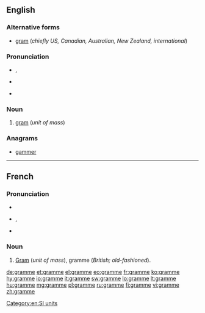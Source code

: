 ==English==

===Alternative forms===
* [[gram]] (''chiefly US, Canadian, Australian, New Zealand, international'')

===Pronunciation===
* {{IPA|/ɡɹæm/}}, {{SAMPA|/gr\{m/}}
* {{rhymes|æm}}
* {{homophones|gram|graham}} {{qualifier|GenAm}}

===Noun===
{{en-noun}}

# {{British|dated}} [[gram]] (''unit of mass'')

===Anagrams===
* [[gammer]]

[[Category:en:SI units]]

----

==French==

===Pronunciation===
* {{audio|Fr-gramme.ogg|audio}}
* {{IPA|lang=fr|/ɡʁam/}}, {{SAMPA|/gRam/}}
* {{audio|Fr-Paris--gramme.ogg|Audio (Paris)}}

===Noun===
{{fr-noun|m}}

# [[gram|Gram]] (''unit of mass''), gramme (''British; old-fashioned'').

[[de:gramme]]
[[et:gramme]]
[[el:gramme]]
[[eo:gramme]]
[[fr:gramme]]
[[ko:gramme]]
[[hy:gramme]]
[[io:gramme]]
[[it:gramme]]
[[sw:gramme]]
[[lo:gramme]]
[[lt:gramme]]
[[hu:gramme]]
[[mg:gramme]]
[[pl:gramme]]
[[ru:gramme]]
[[fi:gramme]]
[[vi:gramme]]
[[zh:gramme]]